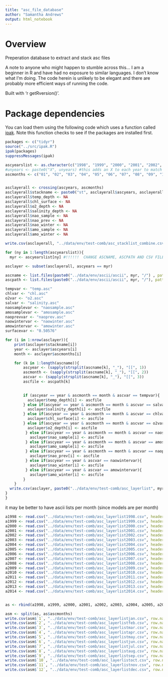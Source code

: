 ```yaml
---
title: "asc_file_database"
author: "Samantha Andrews"
output: html_notebook
---
```


# Overview
Preperation database to extract and stack asc files 

A note to anyone who might happen to stumble across this... I am a beginner in R and have had no exposure to similar languages. I don't know what I'm doing. The code herein is unlikely to be elegant and there are probably more efficient ways of running the code.

Built with 'r getRversion()'.

# Package dependencies
You can load them using the following code which uses a function called [ipak](https://gist.github.com/stevenworthington/3178163). 
Note this function checks to see if the packages are installed first.

```r
packages <- c("tidyr")
source("../src/ipak.R")
ipak(packages)
suppressMessages(ipak)
```


```r
ascyearslist <- as.character(c("1998", "1999", "2000", "2001", "2002", "2003", "2004", "2005", "2006", "2007", "2008", "2009", "2010", "2011", "2012", "2013", "2014")) 
#unyears <- paste0("X", unyears) #this adds an X to each year to match with raster naming
ascmonths <- c("01", "02", "03", "04", "05", "06", "07", "08", "09", "10", "11", "12")


asclayerall <- crossing(ascyears, ascmonths)
asclayerall$stackname <- paste0("st", asclayerall$ascyears, asclayerall$ascmonths) #this creates the name of the stack that will be used
asclayerall$temp_depth <- NA
asclayerall$chl_surface <- NA
asclayerall$o2_depth <- NA
asclayerall$salinity_depth <- NA
asclayerall$nao_sample <- NA
asclayerall$nao_prev <- NA
asclayerall$nao_winter <- NA
asclayerall$amo_sample <- NA
asclayerall$amo_winter <- NA

write.csv(asclayerall, "../data/env/test-comb/asc_stacklist_combine.csv", row.names = FALSE)
```


```r

for (ny in 1:length(ascyearslist)){
  myr <- ascyearslist[ny] #!!!!!!  CHANGE ASCNAME, ASCPATH AND CSV FILE NAME

asclayer <- subset(asclayerall, ascyears == myr)

ascname <- list.files(paste0("../data/env/ascii/ascii", myr, "/") , pattern = "*.asc", full.names = FALSE)    # this folder currently contains other dummy files. its just a test to automate stacks
ascpath <- list.files(paste0("../data/env/ascii/ascii", myr, "/"), pattern = "*.asc", full.names = TRUE)    # this folder currently contains other dummy files. its just a test to automate stacks

tempvar <- "temp.asc"
chlvar <- "chl.asc"
o2var <- "o2.asc"
salvar <- "salinity.asc"
naosamplevar <- "naosample.asc"
amosamplevar <- "amosample.asc"
naoprevvar <- "naoprev.asc"
naowintervar <- "naowinter.asc"
amowintervar <- "amowinter.asc"
surfacevar <- "0.50576"

for (i in 1:nrow(asclayer)){
    print(asclayer$stackname[i])
    year <- asclayer$ascyears[i]
    month <- asclayer$ascmonths[i]

    for (k in 1:length(ascname)){
        ascyear <- (sapply(strsplit(ascname[k], "_"), "[[", 1))
        ascmonth <- (sapply(strsplit(ascname[k], "_"), "[[", 2))
        ascvar <- (sapply(strsplit(ascname[k], "_"), "[[", 3))
        ascfile <- ascpath[k]
        

        if (ascyear == year & ascmonth == month & ascvar == tempvar){
          asclayer$temp_depth[i] <- ascfile
        } else if(ascyear == year & ascmonth == month & ascvar == salvar){
          asclayer$salinity_depth[i] <- ascfile
        } else if(ascyear == year & ascmonth == month & ascvar == chlvar){
          asclayer$chl_surface[i] <- ascfile
        } else if(ascyear == year & ascmonth == month & ascvar == o2var){
          asclayer$o2_depth[i] <- ascfile
         } else if(ascyear == year & ascmonth == month & ascvar == naosamplevar){
           asclayer$nao_sample[i] <- ascfile
         } else if(ascyear == year & ascmonth == month & ascvar == amosamplevar){
           asclayer$amo_sample[i] <- ascfile
         } else if(ascyear == year & ascmonth == month & ascvar == naoprevvar){
           asclayer$nao_prev[i] <- ascfile
         } else if(ascyear == year & ascvar == naowintervar){
           asclayer$nao_winter[i] <- ascfile
         } else if(ascyear == year & ascvar == amowintervar){
           asclayer$amo_winter[i] <- ascfile
        }
    }
  write.csv(asclayer, paste0("../data/env/test-comb/asc_layerlist", myr, ".csv"), row.names = TRUE)
}
}
```




it may be better to have ascii lists per month (since models are per month)

```r
a1998 <- read.csv("../data/env/test-comb/asc_layerlist1998.csv", header = TRUE)
a1999 <- read.csv("../data/env/test-comb/asc_layerlist1999.csv", header = TRUE)
a2000 <- read.csv("../data/env/test-comb/asc_layerlist2000.csv", header = TRUE)
a2001 <- read.csv("../data/env/test-comb/asc_layerlist2001.csv", header = TRUE)
a2002 <- read.csv("../data/env/test-comb/asc_layerlist2002.csv", header = TRUE)
a2003 <- read.csv("../data/env/test-comb/asc_layerlist2003.csv", header = TRUE)
a2004 <- read.csv("../data/env/test-comb/asc_layerlist2004.csv", header = TRUE)
a2005 <- read.csv("../data/env/test-comb/asc_layerlist2005.csv", header = TRUE)
a2006 <- read.csv("../data/env/test-comb/asc_layerlist2006.csv", header = TRUE)
a2007 <- read.csv("../data/env/test-comb/asc_layerlist2007.csv", header = TRUE)
a2008 <- read.csv("../data/env/test-comb/asc_layerlist2008.csv", header = TRUE)
a2009 <- read.csv("../data/env/test-comb/asc_layerlist2009.csv", header = TRUE)
a2010 <- read.csv("../data/env/test-comb/asc_layerlist2010.csv", header = TRUE)
a2011 <- read.csv("../data/env/test-comb/asc_layerlist2011.csv", header = TRUE)
a2012 <- read.csv("../data/env/test-comb/asc_layerlist2012.csv", header = TRUE)
a2013 <- read.csv("../data/env/test-comb/asc_layerlist2013.csv", header = TRUE)
a2014 <- read.csv("../data/env/test-comb/asc_layerlist2014.csv", header = TRUE)


as <- rbind(a1998, a1999, a2000, a2001, a2002, a2003, a2004, a2005, a2006, a2007, a2008, a2009, a2010, a2011, a2012, a2013, a2014)

asm <- split(as, as$ascmonths)
write.csv(asm$`1`, "../data/env/test-comb/asc_layerlistjan.csv", row.names = TRUE)
write.csv(asm$`2`, "../data/env/test-comb/asc_layerlistfeb.csv", row.names = TRUE)
write.csv(asm$`3`, "../data/env/test-comb/asc_layerlistmar.csv", row.names = TRUE)
write.csv(asm$`4`, "../data/env/test-comb/asc_layerlistapr.csv", row.names = TRUE)
write.csv(asm$`5`, "../data/env/test-comb/asc_layerlistmay.csv", row.names = TRUE)
write.csv(asm$`6`, "../data/env/test-comb/asc_layerlistjun.csv", row.names = TRUE)
write.csv(asm$`7`, "../data/env/test-comb/asc_layerlistjul.csv", row.names = TRUE)
write.csv(asm$`8`, "../data/env/test-comb/asc_layerlistaug.csv", row.names = TRUE)
write.csv(asm$`9`, "../data/env/test-comb/asc_layerlistsep.csv", row.names = TRUE)
write.csv(asm$`10`, "../data/env/test-comb/asc_layerlistoct.csv", row.names = TRUE)
write.csv(asm$`11`, "../data/env/test-comb/asc_layerlistnov.csv", row.names = TRUE)
write.csv(asm$`12`, "../data/env/test-comb/asc_layerlistdec.csv", row.names = TRUE)
```

